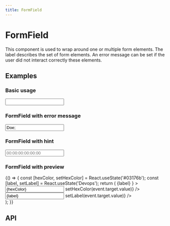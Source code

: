 ```yaml
---
title: FormField
---
```



# FormField

This component is used to wrap around one or multiple form elements. The label describes the set of form elements. An error message can be set if the user did not interact correctly these elements.

## Examples

### Basic usage


<FormField label='First name'>
  <Input />
</FormField>


### FormField with error message


<FormField label='Last name' errorMessage='This field contains the following illegal characters: ;'>
  <Input value='Doe;' isInvalid />
</FormField>


### FormField with hint


<FormField label='MAC address' hint='The mac address is located at the back side of the device'>
  <Input placeholder='00:00:00:00:00:00' />
</FormField>


### FormField with preview

<div>
  {() => {
    const [hexColor, setHexColor] = React.useState('#03176b');
    const [label, setLabel] = React.useState('Devops');
    return (
      <FormField
        label='Custom label'
        hint={
          <span style={{backgroundColor: hexColor}} className={styles.label}>
          {label}
          </span>
        }
      >
      <div className={styles.flexRow}>
        <Input value={hexColor} onChange={event => setHexColor(event.target.value)} />
        <Input value={label} onChange={event => setLabel(event.target.value)} />
      </div>
      </FormField>
    );
  }}
</div>

## API

